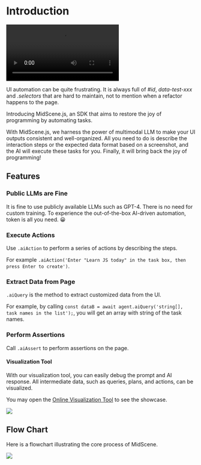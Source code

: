 # Introduction

<video controls>
  <source src="/MidScene_L.mp4" type="video/mp4" />
</video>

UI automation can be quite frustrating. It is always full of *#id*, *data-test-xxx* and *.selectors* that are hard to maintain, not to mention when a refactor happens to the page.

Introducing MidScene.js, an SDK that aims to restore the joy of programming by automating tasks.

With MidScene.js, we harness the power of multimodal LLM to make your UI outputs consistent and well-organized. All you need to do is describe the interaction steps or the expected data format based on a screenshot, and the AI will execute these tasks for you. Finally, it will bring back the joy of programming!

## Features

### Public LLMs are Fine

It is fine to use publicly available LLMs such as GPT-4. There is no need for custom training. To experience the out-of-the-box AI-driven automation, token is all you need. 😀

### Execute Actions

Use `.aiAction` to perform a series of actions by describing the steps.

For example `.aiAction('Enter "Learn JS today" in the task box, then press Enter to create')`.

### Extract Data from Page

`.aiQuery` is the method to extract customized data from the UI.

For example, by calling `const dataB = await agent.aiQuery('string[], task names in the list');`, you will get an array with string of the task names.

### Perform Assertions

Call `.aiAssert` to perform assertions on the page.

#### Visualization Tool

With our visualization tool, you can easily debug the prompt and AI response. All intermediate data, such as queries, plans, and actions, can be visualized.

You may open the [Online Visualization Tool](/visualization/index.html) to see the showcase.

![](/Visualizer.gif)

## Flow Chart

Here is a flowchart illustrating the core process of MidScene.

![](/flow.png)